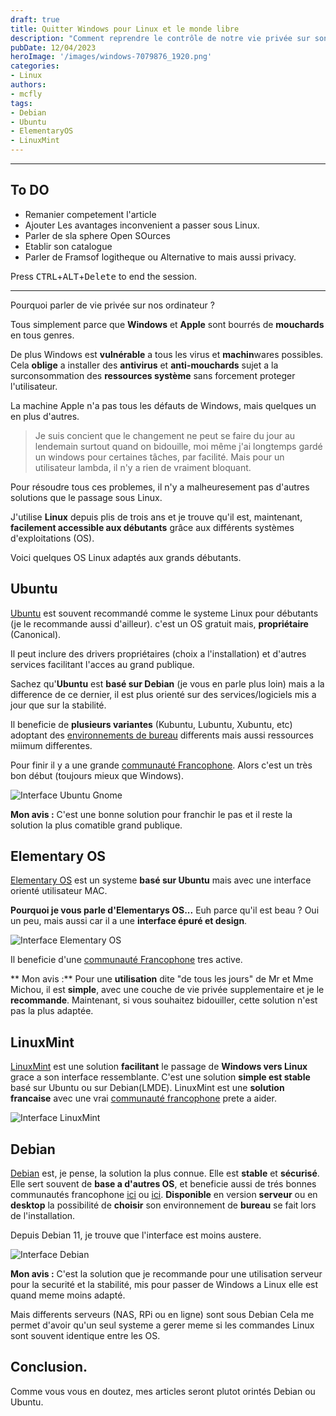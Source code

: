 ```yaml
---
draft: true
title: Quitter Windows pour Linux et le monde libre
description: "Comment reprendre le contrôle de notre vie privée sur son ordinateur"
pubDate: 12/04/2023
heroImage: '/images/windows-7079876_1920.png'
categories: 
- Linux
authors: 
- mcfly
tags:
- Debian
- Ubuntu
- ElementaryOS
- LinuxMint
---
```


---
## To DO
- Remanier competement l'article
- Ajouter Les avantages inconvenient a passer sous Linux.
- Parler de sla sphere Open SOurces
- Etablir son catalogue
- Parler de Framsof logitheque ou Alternative to mais aussi privacy.

Press <span><kbd>CTRL</kbd>+<kbd>ALT</kbd>+<kbd>Delete</kbd></span> to end the session.


---
Pourquoi parler de vie privée sur nos ordinateur ?

Tous simplement parce que **Windows** et **Apple** sont bourrés de **mouchards** en tous genres.

De plus Windows est **vulnérable** a tous les virus et **machin**wares possibles. Cela **oblige** a installer des **antivirus** et **anti-mouchards** sujet a la surconsommation des **ressources système** sans forcement proteger l'utilisateur.

La machine Apple n'a pas tous les défauts de Windows, mais quelques un en plus d'autres.

> Je suis concient que le changement ne peut se faire du jour au lendemain surtout quand on bidouille, moi même j'ai longtemps gardé un windows pour certaines tâches, par facilité. Mais pour un utilisateur lambda, il n'y a rien de vraiment bloquant.

Pour résoudre tous ces problemes, il n'y a malheuresement pas d'autres solutions que le passage sous Linux.

J'utilise **Linux** depuis plis de trois ans et je trouve qu'il est, maintenant, **facilement accessible aux débutants** grâce aux différents systèmes d'exploitations (OS).

Voici quelques OS Linux adaptés aux grands débutants.

## Ubuntu
[Ubuntu](https://ubuntu.com/) est souvent recommandé comme le systeme Linux pour débutants (je le recommande aussi d'ailleur). c'est un OS gratuit mais, **propriétaire** (Canonical). 

Il peut inclure des drivers propriétaires (choix a l'installation) et d'autres services facilitant l'acces au grand publique.

Sachez qu'**Ubuntu** est **basé sur Debian** (je vous en parle plus loin) mais a la difference de ce dernier, il est plus orienté sur des services/logiciels mis a jour que sur la stabilité.

Il beneficie de **plusieurs variantes** (Kubuntu, Lubuntu, Xubuntu, etc) adoptant des [environnements de bureau](https://doc.ubuntu-fr.org/environnements) differents mais aussi ressources miimum differentes.

Pour finir il y a une grande [communauté Francophone](https://www.ubuntu-fr.org/). Alors c'est un très bon début (toujours mieux que Windows).

![Interface Ubuntu Gnome](./img/ubuntu.png)

**Mon avis :** 
C'est une bonne solution pour franchir le pas et il reste la solution la plus comatible grand publique.

## Elementary OS
[Elementary OS](https://elementary.io/) est un systeme **basé sur Ubuntu** mais avec une interface orienté utilisateur MAC.

**Pourquoi je vous parle d'Elementarys OS...** Euh parce qu'il est beau ? Oui un peu, mais aussi car il a une **interface épuré et design**. 

![Interface Elementary OS](./img/elementary.jpg)

Il beneficie d'une [communauté Francophone](https://www.elementaryos-fr.org/) tres active.

** Mon avis :**
Pour une **utilisation** dite "de tous les jours" de Mr et Mme Michou, il est **simple**, avec une couche de vie privée supplementaire et je le **recommande**.
Maintenant, si vous souhaitez bidouiller, cette solution n'est pas la plus adaptée.


## LinuxMint
[LinuxMint](https://linuxmint.com/) est une solution **facilitant** le passage de **Windows vers Linux** grace a son interface ressemblante. 
C'est une solution **simple est stable** basé sur Ubuntu ou sur Debian(LMDE). LinuxMint est une **solution francaise** avec une vrai [communauté francophone](https://forum-francophone-linuxmint.fr/) prete a aider.

![Interface LinuxMint](./img/linuxmint.jpg)

## Debian
[Debian](https://www.debian.org/index.fr.html) est, je pense, la solution la plus connue. Elle est **stable** et **sécurisé**.
Elle sert souvent de **base a d'autres OS**, et beneficie aussi de trés bonnes communautés francophone [ici](https://debian-facile.org/) ou [ici](https://france.debian.net/).
**Disponible** en version **serveur** ou en **desktop** la possibilité de **choisir** son environnement de **bureau** se fait lors de l'installation.

Depuis Debian 11, je trouve que l'interface est moins austere.

![Interface Debian](./img/debian.jpg)

**Mon avis :**
C'est la solution que je recommande pour une utilisation serveur pour la securité et la stabilité, mis pour passer de Windows a Linux elle est quand meme moins adapté.

Mais differents serveurs (NAS, RPi ou en ligne) sont sous Debian Cela me permet d'avoir qu'un seul systeme a gerer meme si les commandes Linux sont souvent identique entre les OS.


## Conclusion.
Comme vous vous en doutez, mes articles seront plutot orintés Debian ou Ubuntu.